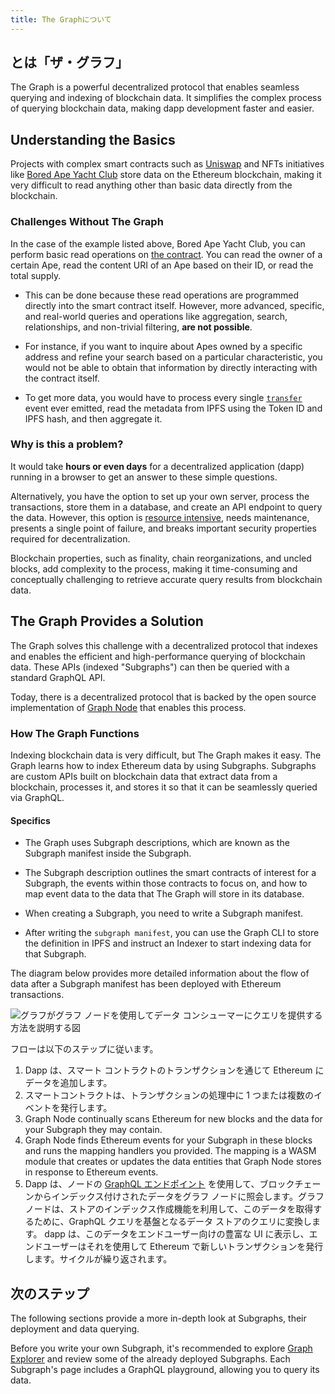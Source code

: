 ```yaml
---
title: The Graphについて
---
```


## とは「ザ・グラフ」

The Graph is a powerful decentralized protocol that enables seamless querying and indexing of blockchain data. It simplifies the complex process of querying blockchain data, making dapp development faster and easier.

## Understanding the Basics

Projects with complex smart contracts such as [Uniswap](https://uniswap.org/) and NFTs initiatives like [Bored Ape Yacht Club](https://boredapeyachtclub.com/) store data on the Ethereum blockchain, making it very difficult to read anything other than basic data directly from the blockchain.

### Challenges Without The Graph

In the case of the example listed above, Bored Ape Yacht Club, you can perform basic read operations on [the contract](https://etherscan.io/address/0xbc4ca0eda7647a8ab7c2061c2e118a18a936f13d#code). You can read the owner of a certain Ape, read the content URI of an Ape based on their ID, or read the total supply.

- This can be done because these read operations are programmed directly into the smart contract itself. However, more advanced, specific, and real-world queries and operations like aggregation, search, relationships, and non-trivial filtering, **are not possible**.

- For instance, if you want to inquire about Apes owned by a specific address and refine your search based on a particular characteristic, you would not be able to obtain that information by directly interacting with the contract itself.

- To get more data, you would have to process every single [`transfer`](https://etherscan.io/address/0xbc4ca0eda7647a8ab7c2061c2e118a18a936f13d#code#L1746) event ever emitted, read the metadata from IPFS using the Token ID and IPFS hash, and then aggregate it.

### Why is this a problem?

It would take **hours or even days** for a decentralized application (dapp) running in a browser to get an answer to these simple questions.

Alternatively, you have the option to set up your own server, process the transactions, store them in a database, and create an API endpoint to query the data. However, this option is [resource intensive](/resources/benefits/), needs maintenance, presents a single point of failure, and breaks important security properties required for decentralization.

Blockchain properties, such as finality, chain reorganizations, and uncled blocks, add complexity to the process, making it time-consuming and conceptually challenging to retrieve accurate query results from blockchain data.

## The Graph Provides a Solution

The Graph solves this challenge with a decentralized protocol that indexes and enables the efficient and high-performance querying of blockchain data. These APIs (indexed "Subgraphs") can then be queried with a standard GraphQL API.

Today, there is a decentralized protocol that is backed by the open source implementation of [Graph Node](https://github.com/graphprotocol/graph-node) that enables this process.

### How The Graph Functions

Indexing blockchain data is very difficult, but The Graph makes it easy. The Graph learns how to index Ethereum data by using Subgraphs. Subgraphs are custom APIs built on blockchain data that extract data from a blockchain, processes it, and stores it so that it can be seamlessly queried via GraphQL.

#### Specifics

- The Graph uses Subgraph descriptions, which are known as the Subgraph manifest inside the Subgraph.

- The Subgraph description outlines the smart contracts of interest for a Subgraph, the events within those contracts to focus on, and how to map event data to the data that The Graph will store in its database.

- When creating a Subgraph, you need to write a Subgraph manifest.

- After writing the `subgraph manifest`, you can use the Graph CLI to store the definition in IPFS and instruct an Indexer to start indexing data for that Subgraph.

The diagram below provides more detailed information about the flow of data after a Subgraph manifest has been deployed with Ethereum transactions.

![グラフがグラフ ノードを使用してデータ コンシューマーにクエリを提供する方法を説明する図](/img/graph-dataflow.png)

フローは以下のステップに従います。

1.  Dapp は、スマート コントラクトのトランザクションを通じて Ethereum にデータを追加します。
2.  スマートコントラクトは、トランザクションの処理中に 1 つまたは複数のイベントを発行します。
3.  Graph Node continually scans Ethereum for new blocks and the data for your Subgraph they may contain.
4.  Graph Node finds Ethereum events for your Subgraph in these blocks and runs the mapping handlers you provided. The mapping is a WASM module that creates or updates the data entities that Graph Node stores in response to Ethereum events.
5.  Dapp は、ノードの [GraphQL エンドポイント](https://graphql.org/learn/) を使用して、ブロックチェーンからインデックス付けされたデータをグラフ ノードに照会します。グラフ ノードは、ストアのインデックス作成機能を利用して、このデータを取得するために、GraphQL クエリを基盤となるデータ ストアのクエリに変換します。 dapp は、このデータをエンドユーザー向けの豊富な UI に表示し、エンドユーザーはそれを使用して Ethereum で新しいトランザクションを発行します。サイクルが繰り返されます。

## 次のステップ

The following sections provide a more in-depth look at Subgraphs, their deployment and data querying.

Before you write your own Subgraph, it's recommended to explore [Graph Explorer](https://thegraph.com/explorer) and review some of the already deployed Subgraphs. Each Subgraph's page includes a GraphQL playground, allowing you to query its data.
